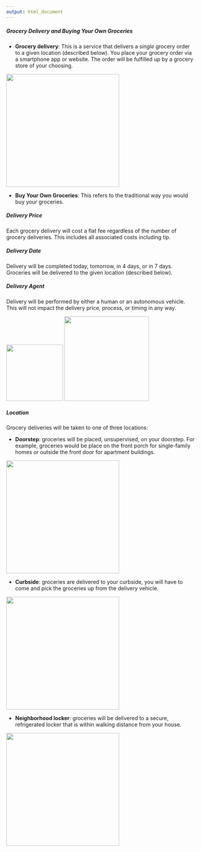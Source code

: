 ```yaml
---
output: html_document
---
```


##### Grocery Delivery and Buying Your Own Groceries
- **Grocery delivery**: This is a service that delivers a *single* grocery order to a given location (described below). You place your grocery order via a smartphone app or website. The order will be fulfilled up by a grocery store of your choosing.



<img src=PostImages/Delivery.jpg width=300>


- **Buy Your Own Groceries**: This refers to the traditional way you would buy your groceries.

##### Delivery Price
Each grocery delivery will cost a flat fee regardless of the number of grocery deliveries. This includes all associated costs including tip.

##### Delivery Date
Delivery will be completed today, tomorrow, in 4 days, or in 7 days. Groceries will be delivered to the given location (described below).

##### Delivery Agent
Delivery will be performed by either a human or an autonomous vehicle. This will not impact the delivery price, process, or timing in any way.

<img src=PostImages/Person.jpg width=150>
<img src=PostImages/Robot.jpg width=225>

##### Location
Grocery deliveries will be taken to one of three locations:

- **Doorstep**: groceries will be placed, unsupervised, on your doorstep. For example, groceries would be place on the front porch for single-family homes or outside the front door for apartment buildings.


<img src=PostImages/Doorstep.jpg width=300>

- **Curbside**: groceries are delivered to your curbside, you will have to come and pick the groceries up from the delivery vehicle.

<img src=PostImages/Curbside.png width=300>

- **Neighborhood locker**: groceries will be delivered to a secure, refrigerated locker that is within walking distance from your house.

<img src=PostImages/Locker.jpg width=300>